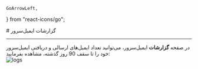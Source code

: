     GoArrowLeft,
} from "react-icons/go";

<Layout>
# گزارشات ایمیل‌سرور

<hr className="mb-2" />
در صفحه <b>گزارشات</b> ایمیل‌سرور، می‌توانید تعداد ایمیل‌های ارسالی و دریافتی ایمیل‌سرور خود را تا سقف 90 روز گذشته، مشاهده بفرمایید:

<div className="h-4" />
<img src="https://files.liara.ir/liara/docs/email-server-observations.png" alt="logs"/>
<div className="h-4" />

</Layout>